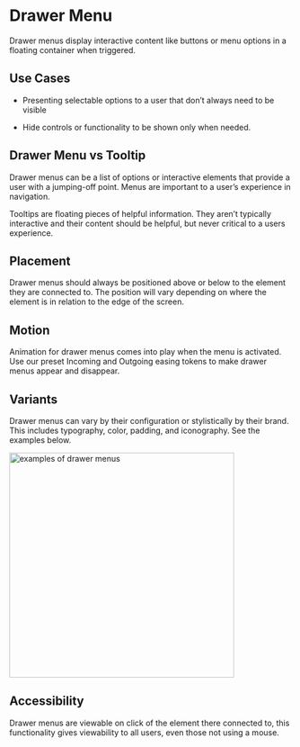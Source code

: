 

<Meta title="Components/Atoms/DrawerMenu"/>


# Drawer Menu

Drawer menus display interactive content like buttons or menu options in a floating container when triggered.

  

## Use Cases

-   Presenting selectable options to a user that don’t always need to be visible
    
-   Hide controls or functionality to be shown only when needed.
    

  

## Drawer Menu vs Tooltip

Drawer menus can be a list of options or interactive elements that provide a user with a jumping-off point. Menus are important to a user’s experience in navigation.

  

Tooltips are floating pieces of helpful information. They aren’t typically interactive and their content should be helpful, but never critical to a users experience.

  

## Placement

Drawer menus should always be positioned above or below to the element they are connected to. The position will vary depending on where the element is in relation to the edge of the screen.

  

## Motion

Animation for drawer menus comes into play when the menu is activated. Use our preset Incoming and Outgoing easing tokens to make drawer menus appear and disappear.

  

## Variants

Drawer menus can vary by their configuration or stylistically by their brand. This includes typography, color, padding, and iconography. See the examples below.

 <img alt="examples of drawer menus" src="./images/Molecules-Tooltips-Variants.png" width="400" />

  

## Accessibility

Drawer menus are viewable on click of the element there connected to, this functionality gives viewability to all users, even those not using a mouse.
